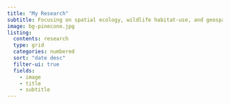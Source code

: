 ```yaml
---
title: "My Research"
subtitle: Focusing on spatial ecology, wildlife habitat-use, and geospatial data science.
image: bg-pinecone.jpg
listing:
  contents: research
  type: grid
  categories: numbered
  sort: "date desc"
  filter-ui: true  
  fields: 
    - image
    - title
    - subtitle
---
```

